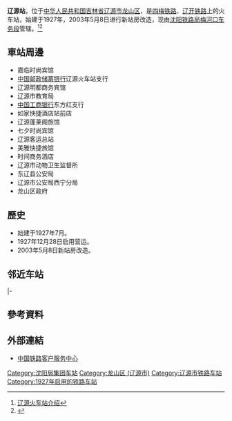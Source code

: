 {{Expand|time=2016-05-27T12:59:41+00:00}}
{{Infobox China railway station
| 车站名称 = 辽源站
| 图片 = 
| 图片介绍 = 
| 车站拼音 = Liaoyuan
| 英文名称 = Liaoyuan Railway Station
| 车站代码 = 64259<ref>{{cite book|title=中华人民共和国铁路车站代码（GB/T 10302-2010）|publisher=中国标准出版社|year=2010|isbn=155066140495|ignore-isbn-error=true|pages=21}}</ref>
| 电报码 = LYL<ref>{{cite book|author=铁道部电子计算技术中心, 铁道部运输局|title=铁路车站站名代码表：TMIS使用|publisher=中国铁道出版社|location=北京|year=1998|isbn=9787113030995|pages=163}}</ref>
| 拼音码 = LYU
| 车站位置 = [[吉林省|吉林省]][[辽源市|辽源市]][[龙山区_(辽源市)|龙山区]]
| 坐标 = {{coord|42.9050165|N|125.1287647|E|display=inline,title}}
| 归属 = [[沈阳铁路局|沈阳铁路局]][[梅河口车务段|梅河口车务段]]
| 线路 = [[四梅铁路|四梅铁路]]、[[辽开铁路|辽开铁路]]
| 车站等级 = [[二等站_(中铁)|二等站]]
| 月台数目 = 
| 股道数目 = 
}}
'''辽源站'''，位于[[中华人民共和国|中华人民共和国]][[吉林省|吉林省]][[辽源市|辽源市]][[龙山区_(辽源市)|龙山区]]，是[[四梅铁路|四梅铁路]]、[[辽开铁路|辽开铁路]]上的火车站，始建于1927年，2003年5月8日进行新站房改造，现由[[沈阳铁路局|沈阳铁路局]][[梅河口车务段|梅河口车务段]]管辖。<ref>[http://search.huochepiao.com/huochezhan/jieshao/2227.htm 辽源火车站介绍]</ref><ref>{{cite news|author=周书琦|coauthors=郭守环|url=http://www.ln.chinanews.com/html/2016-07-07/1368745.html|title=梅河口车务段全力提升暑运服务水平|publisher=辽宁新闻网|date=2016-07-07|accessdate=2016-09-23}}</ref>

==車站周邊==
* 嘉临时尚宾馆
* [[中国邮政储蓄银行|中国邮政储蓄银行]]辽源火车站支行
* 辽源明都商务宾馆
* 辽源市教育局
* [[中国工商银行|中国工商银行]]东方红支行
* 如家快捷酒店站前店
* 辽源蓬莱阁旅馆
* 七夕时尚宾馆
* 辽源客运总站
* 美雅快捷旅馆
* 时间商务酒店
* 辽源市动物卫生监督所
* 东辽县公安局
* 辽源市公安局西宁分局
* 龙山区政府

==歷史==
* 始建于1927年7月。
* 1927年12月28日启用营运。
* 2003年5月8日新站房改造。

== 邻近车站 ==
{{Start rail box|[[File:China_Railways.svg|16px]] [[中国铁路|中国铁路]]}}
{{s-inop|[[白泉站|白泉站]]|{{站|四平}}方向}}
{{s-line|[[四梅铁路|四梅铁路]]<br />← 11km 辽源站 4km →{{0}}}}
{{s-inop|[[辽源东站|辽源东站]]|{{站|梅河口}}方向}}
|-
{{s-inop|[[安恕站|安恕站]]|{{站|开原}}方向}}
{{s-line|[[开源铁路|开源铁路]]<br />← 20km 辽源站 {{0}}{{0}}{{0}}{{0}} {{0}}{{0}}}}
{{terminus}}
{{end box}}

==參考資料==
{{reflist}}

==外部連結==
* [http://www.12306.cn/mormhweb/ 中国铁路客户服务中心] {{Wayback|url=http://www.12306.cn/mormhweb/ |date=20180205163941 }}
{{四梅铁路}}
{{辽开铁路}}
[[Category:沈阳局集团车站|Category:沈阳局集团车站]]
[[Category:龙山区_(辽源市)|Category:龙山区 (辽源市)]]
[[Category:辽源市铁路车站|Category:辽源市铁路车站]]
[[Category:1927年启用的铁路车站|Category:1927年启用的铁路车站]]